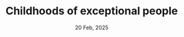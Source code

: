 ---
title: "Childhoods of exceptional people"
date: "20 Feb, 2025"
isDisplayDate: true
targetType: "_blank"
externalUrl: "https://www.henrikkarlsson.xyz/p/childhoods"
---